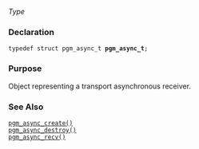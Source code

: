 ﻿''Type''

=== Declaration ===
<tt>typedef struct pgm_async_t '''pgm_async_t''';</tt>

=== Purpose ===
Object representing a transport asynchronous receiver.

=== See Also ===
<tt>[[OpenPGM C Reference/pgm_async_create()|pgm_async_create()]]</tt><br>
<tt>[[OpenPGM C Reference/pgm_async_destroy()|pgm_async_destroy()]]</tt><br>
<tt>[[OpenPGM C Reference/pgm_async_recv()|pgm_async_recv()]]</tt>

